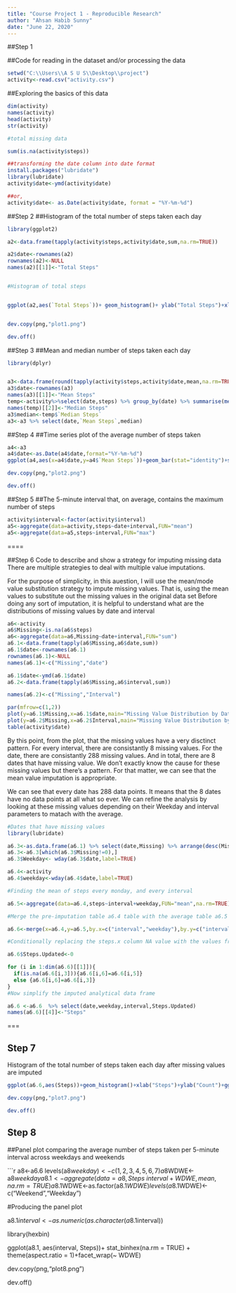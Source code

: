 ---
title: "Course Project 1 - Reproducible Research"
author: "Ahsan Habib Sunny"
date: "June 22, 2020"
---
  
##Step 1

##Code for reading in the dataset and/or processing the data


```{r}
setwd("C:\\Users\\A S U S\\Desktop\\project")
activity<-read.csv("activity.csv")
```

##Exploring the basics of this data


```{r}

dim(activity)
names(activity)
head(activity)
str(activity)

#total missing data

sum(is.na(activity$steps))

##transforming the date column into date format
install.packages("lubridate")
library(lubridate)
activity$date<-ymd(activity$date)

##or,
activity$date<- as.Date(activity$date, format = "%Y-%m-%d")

```


##Step 2
##Histogram of the total number of steps taken each day

```{r}

library(ggplot2)

a2<-data.frame(tapply(activity$steps,activity$date,sum,na.rm=TRUE))

a2$date<-rownames(a2)
rownames(a2)<-NULL
names(a2)[[1]]<-"Total Steps"


#Histogram of total steps


ggplot(a2,aes(`Total Steps`))+ geom_histogram()+ ylab("Total Steps")+xlab("Date")+ggtitle("Total Steps by date")


dev.copy(png,"plot1.png")

dev.off()

```

##Step 3
##Mean and median number of steps taken each day

```{r}
library(dplyr)


a3<-data.frame(round(tapply(activity$steps,activity$date,mean,na.rm=TRUE),2))
a3$date<-rownames(a3)
names(a3)[[1]]<-"Mean Steps"
temp<-activity%>%select(date,steps) %>% group_by(date) %>% summarise(median(steps))
names(temp)[[2]]<-"Median Steps"
a3$median<-temp$`Median Steps`
a3<-a3 %>% select(date,`Mean Steps`,median)
```

##Step 4
##Time series plot of the average number of steps taken
```{r}
a4<-a3
a4$date<-as.Date(a4$date,format="%Y-%m-%d")
ggplot(a4,aes(x=a4$date,y=a4$`Mean Steps`))+geom_bar(stat="identity")+scale_x_date()+ylab("Mean Steps Every day")+xlab("Date")+ggtitle("Mean Steps by Date")

dev.copy(png,"plot2.png")

dev.off()
```


##Step 5
##The 5-minute interval that, on average, contains the maximum number of steps

```{r}

activity$interval<-factor(activity$interval)
a5<-aggregate(data=activity,steps~date+interval,FUN="mean")
a5<-aggregate(data=a5,steps~interval,FUN="max")
```
====

##Step 6
Code to describe and show a strategy for imputing missing data
There are multiple strategies to deal with multiple value imputations.

For the purpose of simplicity, in this auestion, I will use the mean/mode value substitution strategy to impute missing values. That is, using the mean values to substitute out the missing values in the original data set
Before doing any sort of imputation, it is helpful to understand what are the distributions of missing values by date and interval

```{r}

a6<-activity
a6$Missing<-is.na(a6$steps)
a6<-aggregate(data=a6,Missing~date+interval,FUN="sum")
a6.1<-data.frame(tapply(a6$Missing,a6$date,sum))
a6.1$date<-rownames(a6.1)
rownames(a6.1)<-NULL
names(a6.1)<-c("Missing","date")

a6.1$date<-ymd(a6.1$date)
a6.2<-data.frame(tapply(a6$Missing,a6$interval,sum))

names(a6.2)<-c("Missing","Interval")

par(mfrow=c(1,2))
plot(y=a6.1$Missing,x=a6.1$date,main="Missing Value Distribution by Date")
plot(y=a6.2$Missing,x=a6.2$Interval,main="Missing Value Distribution by Interval")
table(activity$date)
```

By this point, from the plot, that the missing values have a very disctinct pattern. For every interval, there are consistantly 8 missing values. For the date, there are consistantly 288 missing values. And in total, there are 8 dates that have missing value. We don't exactly know the cause for these missing values but there's a pattern. For that matter, we can see that the mean value imputation is appropriate.

We can see that every date has 288 data points. It means that the 8 dates have no data points at all what so ever. We can refine the analysis by looking at these missing values depending on their Weekday and interval parameters to matach with the average. 

```{r}

#Dates that have missing values 
library(lubridate)

a6.3<-as.data.frame(a6.1) %>% select(date,Missing) %>% arrange(desc(Missing))
a6.3<-a6.3[which(a6.3$Missing!=0),]
a6.3$Weekday<- wday(a6.3$date,label=TRUE)

a6.4<-activity
a6.4$weekday<-wday(a6.4$date,label=TRUE)

#Finding the mean of steps every monday, and every interval

a6.5<-aggregate(data=a6.4,steps~interval+weekday,FUN="mean",na.rm=TRUE)

#Merge the pre-imputation table a6.4 table with the average table a6.5

a6.6<-merge(x=a6.4,y=a6.5,by.x=c("interval","weekday"),by.y=c("interval","weekday"),all.x=TRUE)

#Conditionally replacing the steps.x column NA value with the values from steps.y column value 

a6.6$Steps.Updated<-0

for (i in 1:dim(a6.6)[[1]]){
  if(is.na(a6.6[i,3])){a6.6[i,6]=a6.6[i,5]}
  else {a6.6[i,6]=a6.6[i,3]}
}
#Now simplify the imputed analytical data frame

a6.6 <-a6.6  %>% select(date,weekday,interval,Steps.Updated)
names(a6.6)[[4]]<-"Steps"

```
===

## Step 7
Histogram of the total number of steps taken each day after missing values are imputed

```{r}


ggplot(a6.6,aes(Steps))+geom_histogram()+xlab("Steps")+ylab("Count")+ggtitle("Total steps taken histogram post imputation")

dev.copy(png,"plot7.png")

dev.off()

```

## Step 8

##Panel plot comparing the average number of steps taken per 5-minute interval across weekdays and weekends

```{r}

a8<-a6.6
levels(a8$weekday)<-c(1,2,3,4,5,6,7)
a8$WDWE<-a8$weekday %in% c(1,2,3,4,5)
a8.1<-aggregate(data=a8,Steps~interval+WDWE,mean,na.rm=TRUE)
a8.1$WDWE<-as.factor(a8.1$WDWE)
levels(a8.1$WDWE)<-c("Weekend","Weekday")

#Producing the panel plot

a8.1$interval<-as.numeric(as.character(a8.1$interval))


library(hexbin)

ggplot(a8.1, aes(interval, Steps))+ stat_binhex(na.rm = TRUE) + theme(aspect.ratio = 1)+facet_wrap(~ WDWE)

dev.copy(png,"plot8.png")

dev.off()
